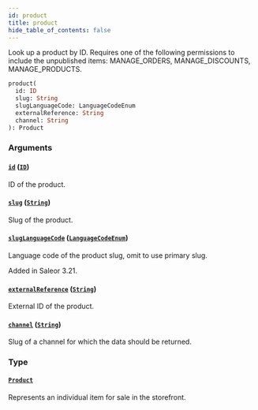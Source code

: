 ```yaml
---
id: product
title: product
hide_table_of_contents: false
---
```


Look up a product by ID. Requires one of the following permissions to include the unpublished items: MANAGE_ORDERS, MANAGE_DISCOUNTS, MANAGE_PRODUCTS.

```graphql
product(
  id: ID
  slug: String
  slugLanguageCode: LanguageCodeEnum
  externalReference: String
  channel: String
): Product
```

### Arguments

#### [`id`](#) ([`ID`](../../../developer/api-reference/scalars/id))

ID of the product.

#### [`slug`](#) ([`String`](../../../developer/api-reference/scalars/string))

Slug of the product.

#### [`slugLanguageCode`](#) ([`LanguageCodeEnum`](../../../developer/api-reference/enums/language-code-enum))

Language code of the product slug, omit to use primary slug.

Added in Saleor 3.21.

#### [`externalReference`](#) ([`String`](../../../developer/api-reference/scalars/string))

External ID of the product.

#### [`channel`](#) ([`String`](../../../developer/api-reference/scalars/string))

Slug of a channel for which the data should be returned.

### Type

#### [`Product`](../../../developer/api-reference/objects/product)

Represents an individual item for sale in the storefront.
